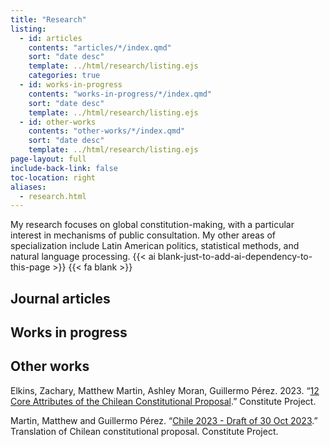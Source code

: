 ```yaml
---
title: "Research"
listing:
  - id: articles
    contents: "articles/*/index.qmd"
    sort: "date desc"
    template: ../html/research/listing.ejs
    categories: true
  - id: works-in-progress
    contents: "works-in-progress/*/index.qmd"
    sort: "date desc"
    template: ../html/research/listing.ejs
  - id: other-works
    contents: "other-works/*/index.qmd"
    sort: "date desc"
    template: ../html/research/listing.ejs
page-layout: full
include-back-link: false
toc-location: right
aliases: 
  - research.html
---
```


My research focuses on global constitution-making, with a particular interest in mechanisms of public consultation. My other areas of specialization include Latin American politics, statistical methods, and natural language processing. {{< ai blank-just-to-add-ai-dependency-to-this-page >}} {{< fa blank >}} 

## Journal articles

::: {#articles}
:::

## Works in progress

::: {#works-in-progress}
:::

## Other works

Elkins, Zachary, Matthew Martin, Ashley Moran, Guillermo Pérez. 2023. "[12 Core Attributes of the Chilean Constitutional Proposal](https://www.constituteproject.org/data-stories/chile-2023-proposal)." Constitute Project.

Martin, Matthew and Guillermo Pérez. "[Chile 2023 - Draft of 30 Oct 2023](https://www.constituteproject.org/constitution/Chile_2023DD)." Translation of Chilean constitutional proposal. Constitute Project.
